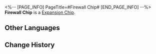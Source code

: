 <%-- [PAGE_INFO]
PageTitle=#Firewall Chip#
[END_PAGE_INFO] --%>
{{Item Infobox
|id          = 250230
|image       = Item Firewall Chip.png
|type        = Expansion Chip
|invCategory = 
|rarity      = 3
|effect      = Increases Max HP and greatly increases the chance of enemies attacking the wearer.
|description = A game item in Aetherium Wars. Aether Spirits will gain a special enhanced ability after equipping it.
}}
'''Firewall Chip''' is a [[Expansion Chip]].

==Other Languages==
{{Other Languages
|en   = Firewall Chip
|zhs  = 防火墙芯片
|zht  = 防火牆晶片
|ja   = チップ「ファイアウォール」
|ko   = 방화벽 칩
|es   = Chip de cortafuegos
|fr   = Puce de pare-feu
|ru   = Брандмауэрный чип
|th   = ชิปไฟร์วอลล์
|vi   = Chip Tường Lửa
|de   = Chip: Firewall
|id   = Firewall Chip
|pt   = Chip de Firewall
}}

==Change History==
{{Change History|1.4}}